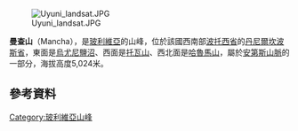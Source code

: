 [[Image:Uyuni_landsat.JPG|right]]

{{Coord|20|27|36|S|68|19|0|W|display=title}}

'''曼查山'''（Mancha），是[[玻利維亞|玻利維亞]]的山峰，位於該國西南部[[波托西省|波托西省]]的[[丹尼爾坎波斯省|丹尼爾坎波斯省]]，東面是[[烏尤尼鹽沼|烏尤尼鹽沼]]、西面是[[托瓦山|托瓦山]]、西北面是[[哈魯馬山|哈魯馬山]]，屬於[[安第斯山脈|安第斯山脈]]的一部分，海拔高度5,024米。

==參考資料==
{{cite web|url=http://www.ine.gob.bo/publicaciones/visorPdf.aspx?Codigo=051401&tipo=1|title=Llica|author=<!--Staff writer(s); no by-line.-->|date=|website=|publisher=INE, Bolivia|accessdate=October 10, 2014|deadurl=yes|archiveurl=https://web.archive.org/web/20141014153611/http://www.ine.gob.bo/publicaciones/visorPdf.aspx?Codigo=051401&tipo=1|archivedate=2014年10月14日}}

{{Bolivia-geo-stub}}
[[Category:玻利維亞山峰|Category:玻利維亞山峰]]